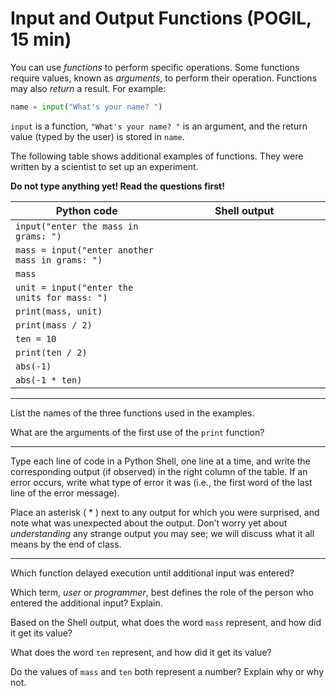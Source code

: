 # Input and Output Functions (POGIL, 15 min)

You can use *functions* to perform specific operations. Some functions require values, known as *arguments*, to perform their operation. Functions may also *return* a result. For example:

```python
name = input("What's your name? ")
```

`input` is a function, `"What's your name? "` is an argument, and the return value (typed by the user) is stored in `name`.

The following table shows additional examples of functions. They were written by a scientist to set up an experiment.

**Do not type anything yet! Read the questions first!**

| Python code | Shell output |
|-------------|--------------|
| `input("enter the mass in grams: ")` | <!-- **Answer:** enter the mass in grams: 100 -->
| `mass = input("enter another mass in grams: ")` | <!-- **Answer:** enter another mass in grams: 10 -->
| `mass` | <!-- **Answer:** '10' -->
| `unit = input("enter the units for mass: ")` | <!-- **Answer:** enter the units for mass: g -->
| `print(mass, unit)` | <!-- **Answer:** 10 g -->
| `print(mass / 2)` | <!-- **Answer:** TypeError -->
| `ten = 10` | <!-- **Answer:** -->
| `print(ten / 2)` | <!-- **Answer:** 5.0 -->
| `abs(-1)` | <!-- **Answer:** 1 -->
| `abs(-1 * ten)` | <!-- **Answer:** 10 -->

---

List the names of the three functions used in the examples.

\TextField[width=\linewidth]{}
<!-- **Answer:** input, print, abs -->

What are the arguments of the first use of the `print` function?

\TextField[multiline=true, width=\linewidth, height=2.5em]{}
<!-- **Answer:** mass, unit -->

---

Type each line of code in a Python Shell, one line at a time, and write the corresponding output (if observed) in the right column of the table. If an error occurs, write what type of error it was (i.e., the first word of the last line of the error message).

Place an asterisk ( * ) next to any output for which you were surprised, and note what was unexpected about the output. Don't worry yet about *understanding* any strange output you may see; we will discuss what it all means by the end of class.

---

Which function delayed execution until additional input was entered?

\TextField[width=\linewidth]{}
<!-- **Answer:** The input function. -->

Which term, *user* or *programmer*, best defines the role of the person who entered the additional input? Explain.

\TextField[multiline=true, width=\linewidth, height=2.5em]{}
<!-- **Answer:** User is a better term; programs are ultimately written to be used by non-programmers. -->

Based on the Shell output, what does the word `mass` represent, and how did it get its value?

\TextField[multiline=true, width=\linewidth, height=3.75em]{}
<!-- **Answer:** (Answers may vary) Its value is 10, which the user entered as input. -->

What does the word `ten` represent, and how did it get its value?

\TextField[multiline=true, width=\linewidth, height=3.75em]{}
<!-- **Answer:** Its value is 10 based on the statement `ten = 10`. -->

Do the values of `mass` and `ten` both represent a number? Explain why or why not.

\TextField[multiline=true, width=\linewidth, height=3.75em]{}
<!-- **Answer:** Although they both appear to represent a numerical value, `mass` divided by 2 gives an error, while `ten` divided by 2 gives the expected numerical outcome. -->